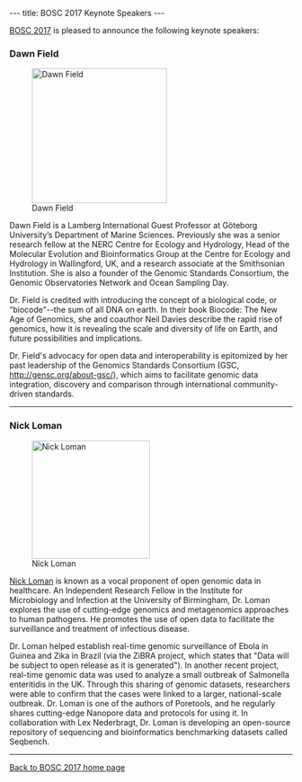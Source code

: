 ---
title: BOSC 2017 Keynote Speakers
---

[[BOSC 2017]] is pleased to announce the following keynote speakers:

=== Dawn Field ===

[[Image:DawnFieldy.jpg|240px|left|Dawn Field]]

Dawn Field is a Lamberg International Guest Professor at Göteborg University’s Department of Marine Sciences. Previously she was a senior research fellow at the NERC Centre for Ecology and Hydrology, Head of the Molecular Evolution and Bioinformatics Group at the Centre for Ecology and Hydrology in Wallingford, UK, and a research associate at the Smithsonian Institution. She is also a founder of the Genomic Standards Consortium, the Genomic Observatories Network and Ocean Sampling Day.

Dr. Field is credited with introducing the concept of a biological code, or “biocode"--the sum of all DNA on earth. In their book Biocode: The New Age of Genomics, she and coauthor Neil Davies describe the rapid rise of genomics, how it is revealing the scale and diversity of life on Earth, and future possibilities and implications. 

Dr. Field's advocacy for open data and interoperability is epitomized by her past leadership of the Genomics Standards Consortium (GSC, http://gensc.org/about-gsc/), which aims to facilitate genomic data integration, discovery and comparison through international community-driven standards.

----

=== Nick Loman ===

[[Image:NickLoman.jpg|210px|right|Nick Loman]]

[http://lab.loman.net/about/ Nick Loman] is known as a vocal proponent of open genomic data in healthcare. An Independent Research Fellow in the Institute for Microbiology and Infection at the University of Birmingham, Dr. Loman explores the use of cutting-edge genomics and metagenomics approaches to human pathogens. He promotes the use of open data to facilitate the surveillance and treatment of infectious disease.

Dr. Loman helped establish real-time genomic surveillance of Ebola in Guinea and Zika in Brazil (via the ZiBRA project, which states that "Data will be subject to open release as it is generated"). In another recent project, real-time genomic data was used to analyze a small outbreak of Salmonella enteritidis in the UK. Through this sharing of genomic datasets, researchers were able to confirm that the cases were linked to a larger, national-scale outbreak. Dr. Loman is one of the authors of Poretools, and he regularly shares cutting-edge Nanopore data and protocols for using it. In collaboration with Lex Nederbragt, Dr. Loman is developing an open-source repository of sequencing and bioinformatics benchmarking datasets called Seqbench.

----
[[BOSC_2017|Back to BOSC 2017 home page]]